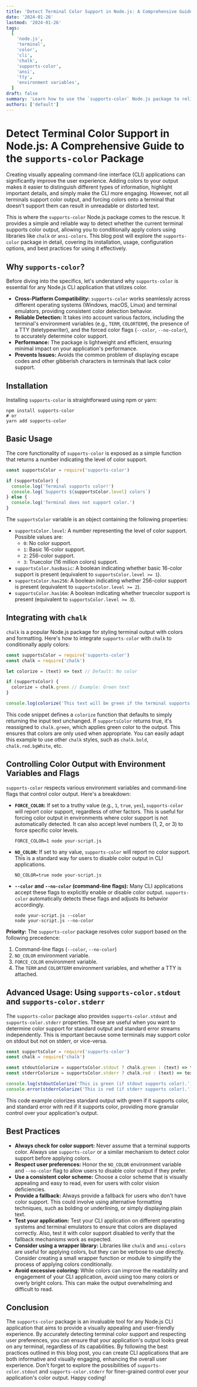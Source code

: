 ```yaml
---
title: 'Detect Terminal Color Support in Node.js: A Comprehensive Guide to the `supports-color` Package'
date: '2024-01-26'
lastmod: '2024-01-26'
tags:
  [
    'node.js',
    'terminal',
    'color',
    'cli',
    'chalk',
    'supports-color',
    'ansi',
    'tty',
    'environment variables',
  ]
draft: false
summary: 'Learn how to use the `supports-color` Node.js package to reliably detect whether a terminal supports color output, enhancing your CLI application with vibrant visuals only when appropriate.'
authors: ['default']
---
```


# Detect Terminal Color Support in Node.js: A Comprehensive Guide to the `supports-color` Package

Creating visually appealing command-line interface (CLI) applications can significantly improve the user experience. Adding colors to your output makes it easier to distinguish different types of information, highlight important details, and simply make the CLI more engaging. However, not all terminals support color output, and forcing colors onto a terminal that doesn't support them can result in unreadable or distorted text.

This is where the `supports-color` Node.js package comes to the rescue. It provides a simple and reliable way to detect whether the current terminal supports color output, allowing you to conditionally apply colors using libraries like `chalk` or `ansi-colors`. This blog post will explore the `supports-color` package in detail, covering its installation, usage, configuration options, and best practices for using it effectively.

## Why `supports-color`?

Before diving into the specifics, let's understand why `supports-color` is essential for any Node.js CLI application that utilizes color.

- **Cross-Platform Compatibility:** `supports-color` works seamlessly across different operating systems (Windows, macOS, Linux) and terminal emulators, providing consistent color detection behavior.
- **Reliable Detection:** It takes into account various factors, including the terminal's environment variables (e.g., `TERM`, `COLORTERM`), the presence of a TTY (teletypewriter), and the forced color flags (`--color`, `--no-color`), to accurately determine color support.
- **Performance:** The package is lightweight and efficient, ensuring minimal impact on your application's performance.
- **Prevents Issues:** Avoids the common problem of displaying escape codes and other gibberish characters in terminals that lack color support.

## Installation

Installing `supports-color` is straightforward using npm or yarn:

```plaintext
npm install supports-color
# or
yarn add supports-color
```

## Basic Usage

The core functionality of `supports-color` is exposed as a simple function that returns a number indicating the level of color support.

```javascript
const supportsColor = require('supports-color')

if (supportsColor) {
  console.log('Terminal supports color!')
  console.log(`Supports ${supportsColor.level} colors`)
} else {
  console.log('Terminal does not support color.')
}
```

The `supportsColor` variable is an object containing the following properties:

- `supportsColor.level`: A number representing the level of color support. Possible values are:
  - `0`: No color support.
  - `1`: Basic 16-color support.
  - `2`: 256-color support.
  - `3`: Truecolor (16 million colors) support.
- `supportsColor.hasBasic`: A boolean indicating whether basic 16-color support is present (equivalent to `supportsColor.level >= 1`).
- `supportsColor.has256`: A boolean indicating whether 256-color support is present (equivalent to `supportsColor.level >= 2`).
- `supportsColor.has16m`: A boolean indicating whether truecolor support is present (equivalent to `supportsColor.level >= 3`).

## Integrating with `chalk`

`chalk` is a popular Node.js package for styling terminal output with colors and formatting. Here's how to integrate `supports-color` with `chalk` to conditionally apply colors:

```javascript
const supportsColor = require('supports-color')
const chalk = require('chalk')

let colorize = (text) => text // Default: No color

if (supportsColor) {
  colorize = chalk.green // Example: Green text
}

console.log(colorize('This text will be green if the terminal supports color.'))
```

This code snippet defines a `colorize` function that defaults to simply returning the input text unchanged. If `supportsColor` returns true, it's reassigned to `chalk.green`, which applies green color to the output. This ensures that colors are only used when appropriate. You can easily adapt this example to use other `chalk` styles, such as `chalk.bold`, `chalk.red.bgWhite`, etc.

## Controlling Color Output with Environment Variables and Flags

`supports-color` respects various environment variables and command-line flags that control color output. Here's a breakdown:

- **`FORCE_COLOR`:** If set to a truthy value (e.g., `1`, `true`, `yes`), `supports-color` will report color support, regardless of other factors. This is useful for forcing color output in environments where color support is not automatically detected. It can also accept level numbers (1, 2, or 3) to force specific color levels.

  ```plaintext
  FORCE_COLOR=1 node your-script.js
  ```

- **`NO_COLOR`:** If set to any value, `supports-color` will report no color support. This is a standard way for users to disable color output in CLI applications.

  ```plaintext
  NO_COLOR=true node your-script.js
  ```

- **`--color` and `--no-color` (command-line flags):** Many CLI applications accept these flags to explicitly enable or disable color output. `supports-color` automatically detects these flags and adjusts its behavior accordingly.

  ```plaintext
  node your-script.js --color
  node your-script.js --no-color
  ```

**Priority:** The `supports-color` package resolves color support based on the following precedence:

1.  Command-line flags (`--color`, `--no-color`)
2.  `NO_COLOR` environment variable.
3.  `FORCE_COLOR` environment variable.
4.  The `TERM` and `COLORTERM` environment variables, and whether a TTY is attached.

## Advanced Usage: Using `supports-color.stdout` and `supports-color.stderr`

The `supports-color` package also provides `supports-color.stdout` and `supports-color.stderr` properties. These are useful when you want to determine color support for standard output and standard error streams independently. This is important because some terminals may support color on stdout but not on stderr, or vice-versa.

```javascript
const supportsColor = require('supports-color')
const chalk = require('chalk')

const stdoutColorize = supportsColor.stdout ? chalk.green : (text) => text
const stderrColorize = supportsColor.stderr ? chalk.red : (text) => text

console.log(stdoutColorize('This is green (if stdout supports color).'))
console.error(stderrColorize('This is red (if stderr supports color).'))
```

This code example colorizes standard output with green if it supports color, and standard error with red if it supports color, providing more granular control over your application's output.

## Best Practices

- **Always check for color support:** Never assume that a terminal supports color. Always use `supports-color` or a similar mechanism to detect color support before applying colors.
- **Respect user preferences:** Honor the `NO_COLOR` environment variable and `--no-color` flag to allow users to disable color output if they prefer.
- **Use a consistent color scheme:** Choose a color scheme that is visually appealing and easy to read, even for users with color vision deficiencies.
- **Provide a fallback:** Always provide a fallback for users who don't have color support. This could involve using alternative formatting techniques, such as bolding or underlining, or simply displaying plain text.
- **Test your application:** Test your CLI application on different operating systems and terminal emulators to ensure that colors are displayed correctly. Also, test it with color support disabled to verify that the fallback mechanisms work as expected.
- **Consider using a wrapper library:** Libraries like `chalk` and `ansi-colors` are useful for applying colors, but they can be verbose to use directly. Consider creating a small wrapper function or module to simplify the process of applying colors conditionally.
- **Avoid excessive coloring:** While colors can improve the readability and engagement of your CLI application, avoid using too many colors or overly bright colors. This can make the output overwhelming and difficult to read.

## Conclusion

The `supports-color` package is an invaluable tool for any Node.js CLI application that aims to provide a visually appealing and user-friendly experience. By accurately detecting terminal color support and respecting user preferences, you can ensure that your application's output looks great on any terminal, regardless of its capabilities. By following the best practices outlined in this blog post, you can create CLI applications that are both informative and visually engaging, enhancing the overall user experience. Don't forget to explore the possibilities of `supports-color.stdout` and `supports-color.stderr` for finer-grained control over your application's color output. Happy coding!
